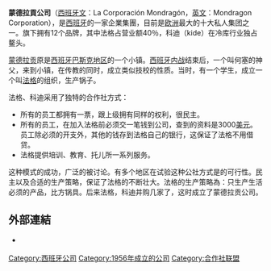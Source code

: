 {{multiple issues|
{{expand|time=2018-02-16T07:08:42+00:00}}
{{expert|time=2018-02-16T07:08:42+00:00}}
}}
'''蒙德拉貢公司'''（[[西班牙文|西班牙文]]：La Corporación Mondragón，[[英文|英文]]：Mondragon Corporation），是[[西班牙|西班牙]]的一家企業集團，目前是[[欧洲|欧洲]]最大的十大私人集团之一。旗下拥有12个品牌，其中法格占营业额40％，科迪（kide）在冷库行业独占鳌头。

{{Infobox company
| name = 蒙德拉贡公司
| logo = Logo - Mondragon Corp.jpg
| image = Viaje a la Corporación Mondragón en el País Vasco.jpg
| type = [[工人合作社|工人合作社]] 

[[cooperative_federation|federation]]
| genre = 
| fate = 
| predecessor = 
| successor = 
| foundation = 1956
| founder = [[José_María_Arizmendiarrieta|José María Arizmendiarrieta]]
| defunct = 
| location_city = [[蒙德拉貢|蒙德拉貢]]
| location_country = [[西班牙|西班牙]][[巴斯克自治区|巴斯克自治区]]
| location = 
| locations = 
| area_served = 国际
| key_people = Iñigo Ucín (president of the General Council)
| industry = 
| products = 
| production = 
| services = 
| revenue = 121.10亿欧元(2015年)<ref name="Annual2015">{{cite web| url=http://www.mondragon-corporation.com/eng/mondragon-in-2015-growth-in-jobs-turnover-and-earnings/| title=Annual Report 2015| publisher=Mondragon Corporation| access-date=7 June 2016| archive-url=https://web.archive.org/web/20160614111433/http://www.mondragon-corporation.com/eng/mondragon-in-2015-growth-in-jobs-turnover-and-earnings/| archive-date=14 June 2016| url-status=dead}}</ref>
| operating_income = 
| net_income = 
| aum = 
| assets = 247.25亿欧元(2014年)<ref name="Annual2014">{{cite web | url=http://www.mondragon-corporation.com/wp-content/themes/mondragon/docs/eng/annual-report-2014.pdf | title=Annual Report 2014 | publisher=Mondragon Corporation | access-date=13 February 2016 | archive-date=2021-03-06 | archive-url=https://web.archive.org/web/20210306060658/http://www.mondragon-corporation.com/wp-content/themes/mondragon/docs/eng/annual-report-2014.pdf | dead-url=no }}</ref>
| equity = 
| owner = 
| num_employees = 81,507 (2019)<ref name="Annual2019">{{cite web | url=https://www.mondragon-corporation.com/2019urtekotxostena/assets/downloads/mondragon-txostena-2019-es.pdf | title=Annual Report 2019 | publisher=Mondragon Corporation | access-date=22 September 2020 | archive-date=2020-09-22 | archive-url=https://web.archive.org/web/20200922084740/https://www.mondragon-corporation.com/2019urtekotxostena/assets/downloads/mondragon-txostena-2019-es.pdf | dead-url=yes }}</ref>
| parent = 
| divisions = [[金融|金融]],[[工业|工业]],[[零售|零售]],[[学术|学术]]
| subsid = 
| homepage = [https://www.mondragon-corporation.com/en/ mondragon-corporation.com]
| footnotes = 
| intl = 
}}

[[蒙德拉贡|蒙德拉贡]]原是[[西班牙|西班牙]][[巴斯克地区|巴斯克地区]]的一个小镇。[[西班牙内战|西班牙内战]]结束后，一个叫何塞的神父，来到小镇，在传教的同时，成立类似技校的性质。当时，有一个学生，成立一个叫[[法格|法格]]的组织，生产锅子。

法格、科迪采用了独特的合作社方式：

* 所有的员工都拥有一票，跟上级拥有同样的权利，很民主。
* 所有的员工，在加入法格前必须交一笔钱到公司，查到的资料是3000[[美元|美元]]。员工除必须的开支外，其他的钱存到法格自己的银行，这保证了法格不用借贷。
* 法格提供培训、教育、托儿所一系列服务。

这种模式的成功，广泛的被讨论。有多个地区在试验这种公社方式是的可行性。民主以及合适的生产策略，保证了法格的不断壮大。法格的生产策略為：只生产生活必须的产品，比方锅具。后来法格，科迪并购几家了，这时成立了蒙德拉贡公司。

== 外部連結 ==

* {{Official|https://www.mondragon-corporation.com/}} {{en}}

[[Category:西班牙公司|Category:西班牙公司]]
[[Category:1956年成立的公司|Category:1956年成立的公司]]
[[Category:合作社联盟|Category:合作社联盟]]